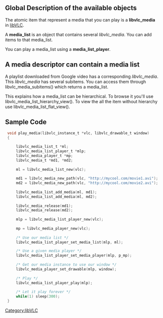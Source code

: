 {{Lowercase}}
{{Example code}}
== Global Description of the available objects ==
The atomic item that represent a media that you can play is a '''libvlc_media''' in [[libVLC]].

A '''media_list''' is an object that contains several ''libvlc_media''. You can add items to that media_list.

You can play a media_list using a '''media_list_player'''.

== A media descriptor can contain a media list ==
A playlist downloaded from Google video has a corresponding ''libvlc_media''. This ''libvlc_media'' has several subitems. You can access them through libvlc_media_subitems() which returns a media_list.


This explains how a media_list can be hierarchical. To browse it you'll use libvlc_media_list_hierarchy_view(). To view the all the item without hierarchy use libvlc_media_list_flat_view().

== Sample Code ==
<syntaxhighlight lang="c">
 void play_media(libvlc_instance_t *vlc, libvlc_drawable_t window)
 {

     libvlc_media_list_t *ml;
     libvlc_media_list_player_t *mlp;
     libvlc_media_player_t *mp;
     libvlc_media_t *md1, *md2;
  
     ml = libvlc_media_list_new(vlc);
    
     md1 = libvlc_media_new_path(vlc, "http://mycool.com/movie1.avi");
     md2 = libvlc_media_new_path(vlc, "http://mycool.com/movie2.avi");
  
     libvlc_media_list_add_media(ml, md1);
     libvlc_media_list_add_media(ml, md2);
  
     libvlc_media_release(md1);
     libvlc_media_release(md2);
  
     mlp = libvlc_media_list_player_new(vlc);
  
     mp = libvlc_media_player_new(vlc);
  
     /* Use our media list */
     libvlc_media_list_player_set_media_list(mlp, ml);

     /* Use a given media player */
     libvlc_media_list_player_set_media_player(mlp, p_mp);
  
     /* Get our media instance to use our window */
     libvlc_media_player_set_drawable(mlp, window);
  
     /* Play */
     libvlc_media_list_player_play(mlp);
  
     /* Let it play forever */
     while(1) sleep(300);
 }
</syntaxhighlight>

[[Category:libVLC]]